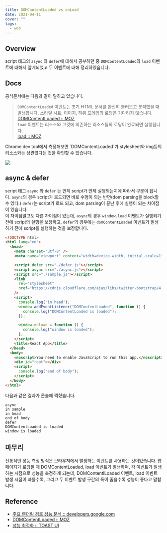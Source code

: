 ```yaml
---
title: DOMContentLoaded vs onLoad
date: 2021-04-11
cover: ""
tags:
  - web
---
```

## Overview

script 태그의 `async` 와 `defer`에 대해서 공부하던 중 `DOMContentLoaded`와 `load` 이벤트에 대해서 알게되었고 두 이벤트에 대해 정리하였습니다.

## Docs

공식문서에는 다음과 같이 말하고 있습니다.

> `DOMContentLoaded` 이벤트는 초기 HTML 문서를 완전히 불러오고 분석했을 때 발생합니다. 스타일 시트, 이미지, 하위 프레임의 로딩은 기다리지 않습니다.<br/>
> [DOMContentLoaded :: MOZ](https://developer.mozilla.org/ko/docs/Web/API/Window/DOMContentLoaded_event)<br/>
> `load` 이벤트는 리소스와 그것에 의존하는 리소스들의 로딩이 완료되면 실행됩니다.<br/>
> [load :: MOZ](https://developer.mozilla.org/ko/docs/Web/API/Window/load_event)

Chrome dev tool에서 측정해보면 \`DOMContentLoaded\`가 stylesheet와 img등의 리소스와는 상관없다는 것을 확인할 수 있습니다.

![](/images/domcontentload.png)

## async & defer

script 태그 `async` 와 `defer` 는 언제 script가 언제 실행되는지에 따라서 구분이 됩니다. `async`의 경우 script가 로드되면 바로 수행이 되는 반면(dom parsing을 block할 수 있다.) `defer`는 script가 로드 되고, dom parsing이 끝난 후에 실행이 되는 차이점이 있습니다. <br/>
이 차이점말고도 다른 차이점이 있는데, `async`의 경우 `window.load` 이벤트가 실행되기 전에 script의 실행을 보장하고, `defer`의 경우에는 `domContentLoaded` 이벤트가 발생하기 전에 script를 실행하는 것을 보장합니다.

```html
<!DOCTYPE html>
<html lang="en">
  <head>
    <meta charset="utf-8" />
    <meta name="viewport" content="width=device-width, initial-scale=1" />

    <script defer src="./defer.js"></script>
    <script async src="./async.js"></script>
    <script src="./sample.js"></script>
    <link
      rel="stylesheet"
      href="https://cdnjs.cloudflare.com/ajax/libs/twitter-bootstrap/4.0.0-alpha/css/bootstrap.min.css"
    />
    <script>
      console.log("in head");
      window.addEventListener("DOMContentLoaded", function () {
        console.log("DOMContentLoaded is loaded");
      });

      window.onload = function () {
        console.log("window is loaded");
      };
    </script>
    <title>React App</title>
  </head>
  <body>
    <noscript>You need to enable JavaScript to run this app.</noscript>
    <div id="root"></div>
    <script>
      console.log("end of body");
    </script>
  </body>
</html>

```

다음과 같은 결과가 콘솔에 찍혔습니다.

```
async
in sample
in head
end of body
defer
DOMContentLoaded is loaded
window is loaded
```

## 마무리 
전통적인 성능 측정 방식은 브라우저에서 발생하는 이벤트를 사용하는 것이었습니다. 웹 페이지가 로딩될 때 DOMContentLoaded, load 이벤트가 발생하며, 각 이벤트가 발생하는 시점으로 성능을 측정하게 되는데,  DOMContentlLoaded 이벤트, load 이벤트 발생 시점이 빠를수록, 그리고 두 이벤트 발생 구간의 폭이 좁을수록 성능이 좋다고 말합니다.


## Reference
- [주요 렌더링 경로 성능 분석 :: developers.google.com](https://developers.google.com/web/fundamentals/performance/critical-rendering-path/analyzing-crp)
- [DOMContentLoaded :: MOZ](https://developer.mozilla.org/en-US/docs/Web/API/Window/DOMContentLoaded_event)
- [성능 최적화 :: TOAST UI](https://ui.toast.com/fe-guide/ko_PERFORMANCE)